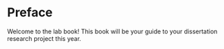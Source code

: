 # Preface {.unnumbered}

Welcome to the lab book! This book will be your guide to your dissertation research project this year.
